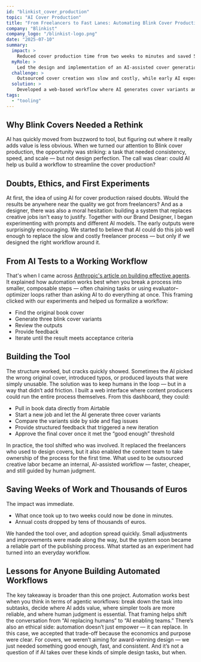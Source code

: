 ```yaml
---
id: "blinkist_cover_production"
topic: "AI Cover Production"
title: "From Freelancers to Fast Lanes: Automating Blink Cover Production with AI"
company: "Blinkist"
company_logo: "/blinkist-logo.png"
date: "2025-07-10"
summary:
  impact: >
    Reduced cover production time from two weeks to minutes and saved 50k euros annually by automating the workflow with AI.
  myRole: >
    Led the design and implementation of an AI-assisted cover generation tool, combining automation with human oversight to streamline production.
  challenge: >
    Outsourced cover creation was slow and costly, while early AI experiments raised doubts about quality and feasibility.
  solution: >
    Developed a web-based workflow where AI generates cover variants and humans review, iterate, and approve — blending automation with judgment for speed and control.
tags:
  - "tooling"
---
```


## Why Blink Covers Needed a Rethink

AI has quickly moved from buzzword to tool, but figuring out where it really adds value is less obvious.
When we turned our attention to Blink cover production, the opportunity was striking: a task that needed consistency, speed, and scale — but not design perfection.
The call was clear: could AI help us build a workflow to streamline the cover production?

<ArticleImage
  src="/case-studies/blinkist-covers.png"
  alt="Original book covers and their Blink counterparts"
  caption="We transform original book covers into Blinkist's signature style — could AI handle this creative task?"
  size="large"
/>

## Doubts, Ethics, and First Experiments

At first, the idea of using AI for cover production raised doubts. Would the results be anywhere near the quality we got from freelancers?
And as a designer, there was also a moral hesitation: building a system that replaces creative jobs isn’t easy to justify.
Together with our Brand Designer, I began experimenting with prompts and different AI models. The early outputs were surprisingly encouraging.
We started to believe that AI could do this job well enough to replace the slow and costly freelancer process — but only if we designed the right workflow around it.

## From AI Tests to a Working Workflow

That's when I came across [Anthropic's article on building effective agents](https://www.anthropic.com/engineering/building-effective-agents).
It explained how automation works best when you break a process into smaller, composable steps — often chaining tasks or using evaluator–optimizer loops rather than asking AI to do everything at once.
This framing clicked with our experiments and helped us formalize a workflow:

- Find the original book cover
- Generate three blink cover variants
- Review the outputs
- Provide feedback
- Iterate until the result meets acceptance criteria

<ArticleImage
  src="/case-studies/blinkist-covers-workflow.png"
  alt="AI cover generation workflow diagram"
  caption="The iterative workflow showing how AI generates variants while humans provide guidance and approval"
  size="large"
/>

## Building the Tool

The structure worked, but cracks quickly showed. Sometimes the AI picked the wrong original cover, introduced typos, or produced layouts that were simply unusable. The solution was to keep humans in the loop — but in a way that didn’t add friction.
I built a web interface where content producers could run the entire process themselves. From this dashboard, they could:

- Pull in book data directly from Airtable
- Start a new job and let the AI generate three cover variants
- Compare the variants side by side and flag issues
- Provide structured feedback that triggered a new iteration
- Approve the final cover once it met the “good enough” threshold

In practice, the tool shifted who was involved.
It replaced the freelancers who used to design covers, but it also enabled the content team to take ownership of the process for the first time.
What used to be outsourced creative labor became an internal, AI-assisted workflow — faster, cheaper, and still guided by human judgment.

<ArticleImage
  src="/case-studies/blinkist-cover-tool-1.png"
  alt="AI cover generation workflow diagram"
  size="large"
/>
<ArticleImage
  src="/case-studies/blinkist-cover-tool-2.png"
  alt="AI cover generation workflow diagram"
  caption="The iterative workflow showing how AI generates variants while humans provide guidance and approval"
  size="large"
/>

## Saving Weeks of Work and Thousands of Euros

The impact was immediate.

- What once took up to two weeks could now be done in minutes.
- Annual costs dropped by tens of thousands of euros.

We handed the tool over, and adoption spread quickly. Small adjustments and improvements were made along the way, but the system soon became a reliable part of the publishing process.
What started as an experiment had turned into an everyday workflow.

## Lessons for Anyone Building Automated Workflows

The key takeaway is broader than this one project.
Automation works best when you think in terms of agentic workflows: break down the task into subtasks, decide where AI adds value, where simpler tools are more reliable, and where human judgment is essential.
That framing helps shift the conversation from “AI replacing humans” to “AI enabling teams.”
There’s also an ethical side: automation doesn’t just empower — it can replace. In this case, we accepted that trade-off because the economics and purpose were clear.
For covers, we weren’t aiming for award-winning design — we just needed something good enough, fast, and consistent. And it’s not a question of if AI takes over these kinds of simple design tasks, but when.
